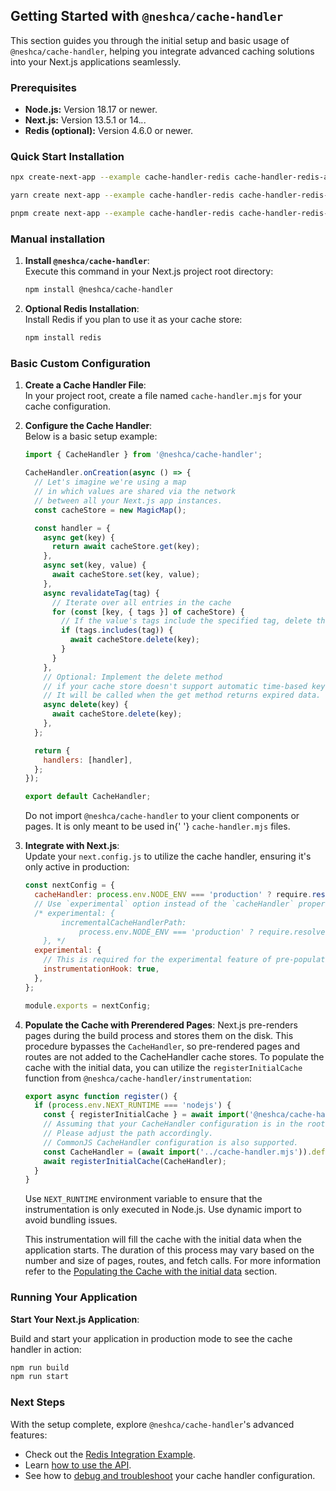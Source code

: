 
## Getting Started with `@neshca/cache-handler`

This section guides you through the initial setup and basic usage of `@neshca/cache-handler`, helping you integrate advanced caching solutions into your Next.js applications seamlessly.

### Prerequisites

- **Node.js:** Version 18.17 or newer.
- **Next.js:** Version 13.5.1 or 14.*.*.
- **Redis (optional):** Version 4.6.0 or newer.

### Quick Start Installation

```sh copy
npx create-next-app --example cache-handler-redis cache-handler-redis-app
```

```sh copy
yarn create next-app --example cache-handler-redis cache-handler-redis-app
```

```sh copy
pnpm create next-app --example cache-handler-redis cache-handler-redis-app
```

### Manual installation

1. **Install `@neshca/cache-handler`**:  
   Execute this command in your Next.js project root directory:

   ```sh npm2yarn copy
   npm install @neshca/cache-handler
   ```

2. **Optional Redis Installation**:  
   Install Redis if you plan to use it as your cache store:

   ```sh npm2yarn copy
   npm install redis
   ```

### Basic Custom Configuration

1. **Create a Cache Handler File**:  
   In your project root, create a file named `cache-handler.mjs` for your cache configuration.

2. **Configure the Cache Handler**:  
    Below is a basic setup example:

   ```js filename="cache-handler.mjs" copy
   import { CacheHandler } from '@neshca/cache-handler';

   CacheHandler.onCreation(async () => {
     // Let's imagine we're using a map
     // in which values are shared via the network
     // between all your Next.js app instances.
     const cacheStore = new MagicMap();

     const handler = {
       async get(key) {
         return await cacheStore.get(key);
       },
       async set(key, value) {
         await cacheStore.set(key, value);
       },
       async revalidateTag(tag) {
         // Iterate over all entries in the cache
         for (const [key, { tags }] of cacheStore) {
           // If the value's tags include the specified tag, delete this entry
           if (tags.includes(tag)) {
             await cacheStore.delete(key);
           }
         }
       },
       // Optional: Implement the delete method
       // if your cache store doesn't support automatic time-based key expiration.
       // It will be called when the get method returns expired data.
       async delete(key) {
         await cacheStore.delete(key);
       },
     };

     return {
       handlers: [handler],
     };
   });

   export default CacheHandler;
   ```

   <Callout type="info">
     Do not import <code>@neshca/cache-handler</code> to your client components or pages. It is only meant to be used in{' '}
     <code>cache-handler.mjs</code> files.
   </Callout>

3. **Integrate with Next.js**:  
    Update your `next.config.js` to utilize the cache handler, ensuring it's only active in production:

   ```js filename="next.config.js" copy
   const nextConfig = {
     cacheHandler: process.env.NODE_ENV === 'production' ? require.resolve('./cache-handler.mjs') : undefined,
     // Use `experimental` option instead of the `cacheHandler` property when using Next.js versions from 13.5.1 to 14.0.4
     /* experimental: {
           incrementalCacheHandlerPath:
               process.env.NODE_ENV === 'production' ? require.resolve('./cache-handler.mjs') : undefined,
       }, */
     experimental: {
       // This is required for the experimental feature of pre-populating the cache with the initial data
       instrumentationHook: true,
     },
   };

   module.exports = nextConfig;
   ```

4. **Populate the Cache with Prerendered Pages**:
   Next.js pre-renders pages during the build process and stores them on the disk. This procedure bypasses the `CacheHandler`, so pre-rendered pages and routes are not added to the CacheHandler cache stores. To populate the cache with the initial data, you can utilize the `registerInitialCache` function from `@neshca/cache-handler/instrumentation`:

   ```js filename="instrumentation.ts" copy
   export async function register() {
     if (process.env.NEXT_RUNTIME === 'nodejs') {
       const { registerInitialCache } = await import('@neshca/cache-handler/instrumentation');
       // Assuming that your CacheHandler configuration is in the root of the project and the instrumentation is in the src directory.
       // Please adjust the path accordingly.
       // CommonJS CacheHandler configuration is also supported.
       const CacheHandler = (await import('../cache-handler.mjs')).default;
       await registerInitialCache(CacheHandler);
     }
   }
   ```

   <Callout type="info">
     Use <code>NEXT_RUNTIME</code> environment variable to ensure that the instrumentation is only executed in Node.js.
     Use dynamic import to avoid bundling issues.
   </Callout>

   This instrumentation will fill the cache with the initial data when the application starts. The duration of this process may vary based on the number and size of pages, routes, and fetch calls. For more information refer to the [Populating the Cache with the initial data](/usage/populating-cache-on-start) section.

### Running Your Application

**Start Your Next.js Application**:

Build and start your application in production mode to see the cache handler in action:

```sh npm2yarn copy
npm run build
npm run start
```

### Next Steps

With the setup complete, explore `@neshca/cache-handler`'s advanced features:

- Check out the [Redis Integration Example](/redis).
- Learn [how to use the API](/api-reference/on-creation).
- See how to [debug and troubleshoot](/troubleshooting) your cache handler configuration.
